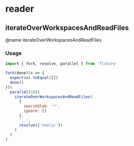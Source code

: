 # reader



## iterateOverWorkspacesAndReadFiles

@name iterateOverWorkspacesAndReadFiles

### Usage
```js test=true
import { fork, resolve, parallel } from 'fluture'

fork(done)(x => {
  expect(x).toEqual([])
  done()
})(
  parallel(10)(
    iterateOverWorkspacesAndReadFiles(
      {
        searchGlob: '*',
        ignore: []
      },
      '..',
      resolve(['tools/'])
    )
  )
)